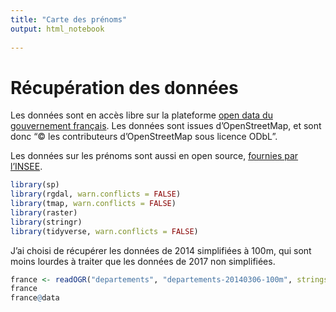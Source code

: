 ```yaml
---
title: "Carte des prénoms"
output: html_notebook
  
---
```


# Récupération des données

Les données sont en accès libre sur la plateforme [open data du gouvernement français](https://www.data.gouv.fr/fr/datasets/contours-des-departements-francais-issus-d-openstreetmap/).
Les données sont issues d'OpenStreetMap, et sont donc "© les contributeurs d'OpenStreetMap sous licence ODbL".

Les données sur les prénoms sont aussi en open source, [fournies par l'INSEE ](http://www.data.gouv.fr/fr/datasets/fichier-des-prenoms-edition-2016/).

```r
library(sp)
library(rgdal, warn.conflicts = FALSE)
library(tmap, warn.conflicts = FALSE)
library(raster)
library(stringr)
library(tidyverse, warn.conflicts = FALSE)
```
 
 J'ai choisi de récupérer les données de 2014 simplifiées à 100m, qui sont moins lourdes à traiter que les données de 2017 non simplifiées.

```r
france <- readOGR("departements", "departements-20140306-100m", stringsAsFactors = FALSE, use_iconv = TRUE, encoding = "iso-8859-1")
france
france@data
```

